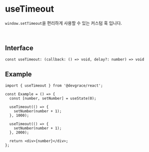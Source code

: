 # useTimeout

`window.setTimeout`을 편리하게 사용할 수 있는 커스텀 훅 입니다. 

<br />

## Interface
```tsx
const useTimeout: (callback: () => void, delay?: number) => void
```

## Example

```tsx
import { useTimeout } from '@devgrace/react';

const Example = () => {
  const [number, setNumber] = useState(0);

  useTimeout(() => {
    setNumber(number + 1);
  }, 1000);

  useTimeout(() => {
    setNumber(number + 1);
  }, 2000);

  return <div>{number}</div>;
};
```